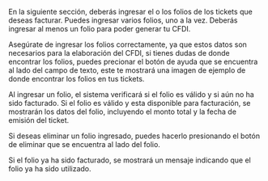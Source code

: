 
En la siguiente sección, deberás ingresar el o los folios de los tickets que deseas facturar. Puedes ingresar varios folios, uno a la vez. Deberás ingresar al menos un folio para poder generar tu CFDI.

<ImageDiv
src="/img/arquos_facturame/items/input-folios.png"
alt="Captura de Folios"
/>

Asegúrate de ingresar los folios correctamente, ya que estos datos son necesarios para la elaboración del CFDI, si tienes dudas de donde encontrar los folios, puedes precionar el botón de ayuda que se encuentra al lado del campo de texto, este te mostrará una imagen de ejemplo de donde encontrar los folios en tus tickets.

<ImageDiv
src="/img/arquos_facturame/items/input-folios-help.png"
alt="Captura de Folios - Ayuda"
/>

Al ingresar un folio, el sistema verificará si el folio es válido y si aún no ha sido facturado. Si el folio es válido y esta disponible para facturación, se mostrarán los datos del folio, incluyendo el monto total y la fecha de emisión del ticket. 

<ImageDiv
src="/img/arquos_facturame/items/result-folios.png"
alt="Captura de Folios - Resultado"
/>

Si deseas eliminar un folio ingresado, puedes hacerlo presionando el botón de eliminar que se encuentra al lado del folio.

Si el folio ya ha sido facturado, se mostrará un mensaje indicando que el folio ya ha sido utilizado.

<ImageDiv
src="/img/arquos_facturame/items/result-folios-error.png"
alt="Captura de Folios - Error"
/>
